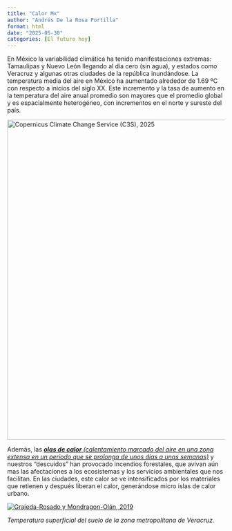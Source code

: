 ```yaml
---
title: "Calor Mx"
author: "Andrés De la Rosa Portilla"
format: html
date: "2025-05-30"
categories: [El futuro hoy]
---
```


En México la variabilidad climática ha tenido manifestaciones extremas: Tamaulipas y Nuevo León llegando al día cero (sin agua), y estados como Veracruz y algunas otras ciudades de la república inundándose. La temperatura media del aire en México ha aumentado alrededor de 1.69 ºC con respecto a inicios del siglo XX. Este incremento y la tasa de aumento en la temperatura del aire anual promedio son mayores que el promedio global y es espacialmente heterogéneo, con incrementos en el norte y sureste del país.

[![](images/Anomalía t 2024.png "Copernicus Climate Change Service (C3S), 2025"){fig-align="center" width="19.6cm"}](https://pulse.climate.copernicus.eu/)

Además, las [***olas de calor** (calentamiento marcado del aire en una zona extensa en un periodo que se prolonga de unos días a unas semanas)*](https://www.preventionweb.net/knowledge-base/hazards/heat-wave) y nuestros "descuidos" han provocado incendios forestales, que avivan aún mas las afectaciones a los ecosistemas y los servicios ambientales que nos facilitan. En las ciudades, este calor se ve intensificados por los materiales que retienen y después liberan el calor, generándose micro islas de calor urbano.

[![](images/ICUS Zm Veracruz.png "Grajeda-Rosado y Mondragon-Olán, 2019"){fig-align="center"}](https://www.uv.mx/veracruz/omv/files/2024/05/L2.1-Metodologia-ICU_NDVI.pdf)

*Temperatura superficial del suelo de la zona metropolitana de Veracruz.*
